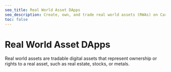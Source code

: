```yaml
---
seo_title: Real World Asset DApps
seo_description: Create, own, and trade real world assets (RWAs) on Cardano. Leverage DApps for seamless asset tokenization, trading, and management.
toc: false
---
```



# Real World Asset DApps

Real world assets are tradable digital assets that represent ownership or rights to a real asset, such as real estate, stocks, or metals.

<DefaultDataTable projects={builders} filterBy="real_world_asset_dapp" />

